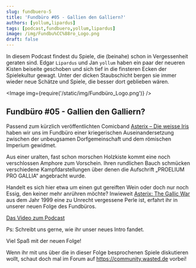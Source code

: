 ```yaml
---
slug: fundbuero-5
title: 'Fundbüro #05 - Gallien den Galliern?'
authors: [yollum,lipardus]
tags: [podcast,fundbuero,yollum,lipardus]
image: /img/Fundbu%CC%88ro_Logo.png
draft: false
---
```



In diesem Podcast findest du Spiele, die (beinahe) schon in Vergessenheit geraten sind.
Edgar `Lipardus` und Jan `yollum` haben ein paar der neueren Kisten beiseite geschoben und sich tief in die finsteren Ecken der Spielekultur gewagt.
Unter der dicken Staubschicht bergen sie immer wieder neue Schätze und Spiele, die besser dort geblieben wären.

<Image img={require('/static/img/Fundbüro_Logo.png')} />

<!--truncate-->

## Fundbüro #05 - Gallien den Galliern?

Passend zum kürzlich veröffentlichten Comicband [Asterix – Die weisse Iris](https://asterix.com/de/die-buecher/die-klassischen-abenteuer/die-weisse-iris/) haben wir uns im Fundbüro einer kriegerischen Auseinandersetzung zwischen der unbeugsamen Dorfgemeinschaft und dem römischen Imperium gewidmet.

Aus einer uralten, fast schon morschen Holzkiste kommt eine noch verschlossen Amphore zum Vorschein. Ihren rundlichen Bauch schmücken verschiedene Kampfdarstellungen über denen die Aufschrift „PROELIUM PRO GALLIA“ angebracht wurde.

Handelt es sich hier etwa um einen gut gereiften Wein oder doch nur noch Essig, den keiner mehr anrühren möchte? Inwieweit [Asterix: The Gallic War](https://www.mobygames.com/game/22449/asterix-the-gallic-war/) aus dem Jahr 1999 eine zu Unrecht vergessene Perle ist, erfahrt ihr in unserer neuen Folge des Fundbüros.


[Das Video zum Podcast](https://youtu.be/edvyBFkCQ8E)


Ps: Schreibt uns gerne, wie ihr unser neues Intro fandet.

Viel Spaß mit der neuen Folge!

Wenn ihr mit uns über die in dieser Folge besprochenen Spiele diskutieren wollt, schaut doch mal im Forum auf https://community.wasted.de vorbei!

<ReactPlayer
    width="100%"
    height="50px"
    controls
    url='https://m10z.adrilaida.de/Fundbuero/Fundbuero_005.mp3'
/>
